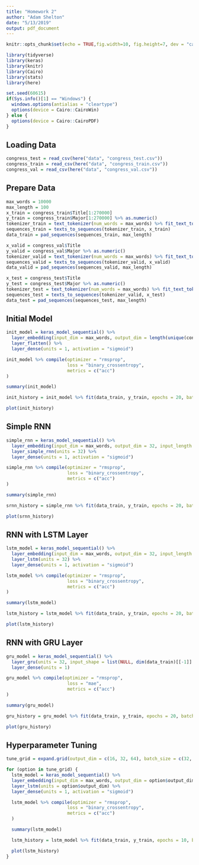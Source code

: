 ```yaml
---
title: "Homework 2"
author: "Adam Shelton"
date: "5/13/2019"
output: pdf_document
---
```


```r
knitr::opts_chunk$set(echo = TRUE,fig.width=10, fig.height=7, dev = "cairo_pdf", tidy.opts=list(width.cutoff=60), tidy=TRUE)

library(tidyverse)
library(keras)
library(knitr)
library(Cairo)
library(stats)
library(here)

set.seed(60615)
if(Sys.info()[1] == "Windows") {
  windows.options(antialias = "cleartype")
  options(device = Cairo::CairoWin)
} else {
  options(device = Cairo::CairoPDF)
}

```

## Loading Data

```r
congress_test = read_csv(here("data", "congress_test.csv"))
congress_train = read_csv(here("data", "congress_train.csv"))
congress_val = read_csv(here("data", "congress_val.csv"))
```

## Prepare Data
```r
max_words = 10000
max_length = 100
x_train = congress_train$Title[1:270000]
y_train = congress_train$Major[1:270000] %>% as.numeric()
tokenizer_train = text_tokenizer(num_words = max_words) %>% fit_text_tokenizer(x_train)
sequences_train = texts_to_sequences(tokenizer_train, x_train)
data_train = pad_sequences(sequences_train, max_length)
```

```r
x_valid = congress_val$Title
y_valid = congress_val$Major %>% as.numeric()
tokenizer_valid = text_tokenizer(num_words = max_words) %>% fit_text_tokenizer(x_valid)
sequences_valid = texts_to_sequences(tokenizer_valid, x_valid)
data_valid = pad_sequences(sequences_valid, max_length)
```

```r
x_test = congress_test$Title
y_test = congress_test$Major %>% as.numeric()
tokenizer_test = text_tokenizer(num_words = max_words) %>% fit_text_tokenizer(x_test)
sequences_test = texts_to_sequences(tokenizer_valid, x_test)
data_test = pad_sequences(sequences_test, max_length)
```

## Initial Model 
```r
init_model = keras_model_sequential() %>% 
  layer_embedding(input_dim = max_words, output_dim = length(unique(congress_train$Major)), input_length = max_length) %>% 
  layer_flatten() %>% 
  layer_dense(units = 1, activation = "sigmoid")

init_model %>% compile(optimizer = "rmsprop",
                       loss = "binary_crossentropy",
                       metrics = c("acc")
)

summary(init_model)

init_history = init_model %>% fit(data_train, y_train, epochs = 20, batch_size = 32, validation_data = list(data_valid, y_valid))

plot(init_history)
```

## Simple RNN
```r
simple_rnn = keras_model_sequential() %>% 
  layer_embedding(input_dim = max_words, output_dim = 32, input_length = max_length) %>% 
  layer_simple_rnn(units = 32) %>%
  layer_dense(units = 1, activation = "sigmoid")

simple_rnn %>% compile(optimizer = "rmsprop",
                       loss = "binary_crossentropy",
                       metrics = c("acc")
)

summary(simple_rnn)

srnn_history = simple_rnn %>% fit(data_train, y_train, epochs = 20, batch_size = 32, validation_data = list(data_valid, y_valid))

plot(srnn_history)
```

## RNN with LSTM Layer
```r
lstm_model = keras_model_sequential() %>% 
  layer_embedding(input_dim = max_words, output_dim = 32, input_length = max_length) %>% 
  layer_lstm(units = 32) %>%
  layer_dense(units = 1, activation = "sigmoid")

lstm_model %>% compile(optimizer = "rmsprop",
                       loss = "binary_crossentropy",
                       metrics = c("acc")
)

summary(lstm_model)

lstm_history = lstm_model %>% fit(data_train, y_train, epochs = 20, batch_size = 32, validation_data = list(data_valid, y_valid))

plot(lstm_history)
```

## RNN with GRU Layer
```r
gru_model = keras_model_sequential() %>% 
  layer_gru(units = 32, input_shape = list(NULL, dim(data_train)[[-1]] )) %>% 
  layer_dense(units = 1)

gru_model %>% compile(optimizer = "rmsprop",
                       loss = "mae",
                       metrics = c("acc")
)

summary(gru_model)

gru_history = gru_model %>% fit(data_train, y_train, epochs = 20, batch_size = 32, validation_data = list(data_valid, y_valid))

plot(gru_history)
```

## Hyperparameter Tuning
```r
tune_grid = expand.grid(output_dim = c(16, 32, 64), batch_size = c(32, 64))

for (option in tune_grid) {
  lstm_model = keras_model_sequential() %>% 
  layer_embedding(input_dim = max_words, output_dim = option$output_dim, input_length = max_length) %>% 
  layer_lstm(units = option$output_dim) %>%
  layer_dense(units = 1, activation = "sigmoid")

  lstm_model %>% compile(optimizer = "rmsprop",
                       loss = "binary_crossentropy",
                       metrics = c("acc")
  )

  summary(lstm_model)

  lstm_history = lstm_model %>% fit(data_train, y_train, epochs = 10, batch_size = option$batch_size, validation_data = list(data_valid, y_valid))

  plot(lstm_history)
}
```